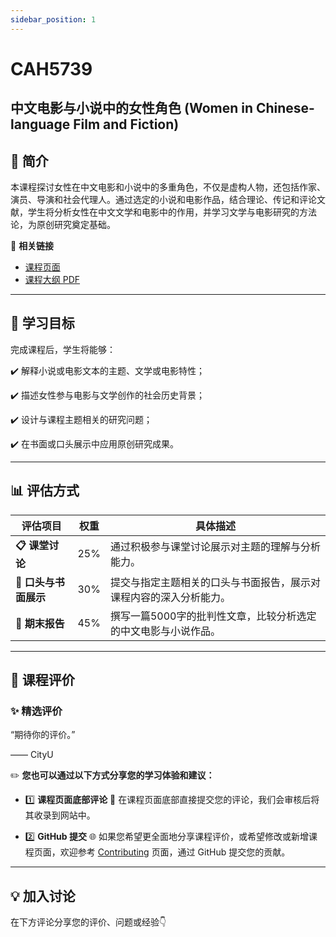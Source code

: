 ```yaml
---
sidebar_position: 1
---
```


# CAH5739
## 中文电影与小说中的女性角色 (Women in Chinese-language Film and Fiction)

## **📘 简介**
本课程探讨女性在中文电影和小说中的多重角色，不仅是虚构人物，还包括作家、演员、导演和社会代理人。通过选定的小说和电影作品，结合理论、传记和评论文献，学生将分析女性在中文文学和电影中的作用，并学习文学与电影研究的方法论，为原创研究奠定基础。

🔗 **相关链接**
- [课程页面](https://www.cityu.edu.hk/catalogue/pg/202425/course/CAH5739.htm)
- [课程大纲 PDF](https://www.cityu.edu.hk/catalogue/pg/202425/course/CAH5739.pdf)

---

## **🎯 学习目标**

完成课程后，学生将能够：

✔️ 解释小说或电影文本的主题、文学或电影特性；

✔️ 描述女性参与电影与文学创作的社会历史背景；

✔️ 设计与课程主题相关的研究问题；

✔️ 在书面或口头展示中应用原创研究成果。

---

## **📊 评估方式**

| **评估项目**           | **权重** | **具体描述**                                                                                       |
|-----------------------|---------|---------------------------------------------------------------------------------------------------|
| **📋 课堂讨论**         | 25%     | 通过积极参与课堂讨论展示对主题的理解与分析能力。                                                       |
| **📂 口头与书面展示**   | 30%     | 提交与指定主题相关的口头与书面报告，展示对课程内容的深入分析能力。                                             |
| **📂 期末报告**         | 45%     | 撰写一篇5000字的批判性文章，比较分析选定的中文电影与小说作品。                                               |

---

## **💬 课程评价**

### ✨ **精选评价**
<div className={commentStyles.commentBox}>
    <p className={commentStyles.commentText}>
        “期待你的评价。”
    </p>
    <p className={commentStyles.commentAuthor}>—— CityU</p>
</div>

✏️ **您也可以通过以下方式分享您的学习体验和建议：**

- 1️⃣ **课程页面底部评论**
💬 在课程页面底部直接提交您的评论，我们会审核后将其收录到网站中。

- 2️⃣ **GitHub 提交**
🌐 如果您希望更全面地分享课程评价，或希望修改或新增课程页面，欢迎参考 [Contributing](/contributing) 页面，通过 GitHub 提交您的贡献。

---

## **💡 加入讨论**

在下方评论分享您的评价、问题或经验👇
<Utterances />
